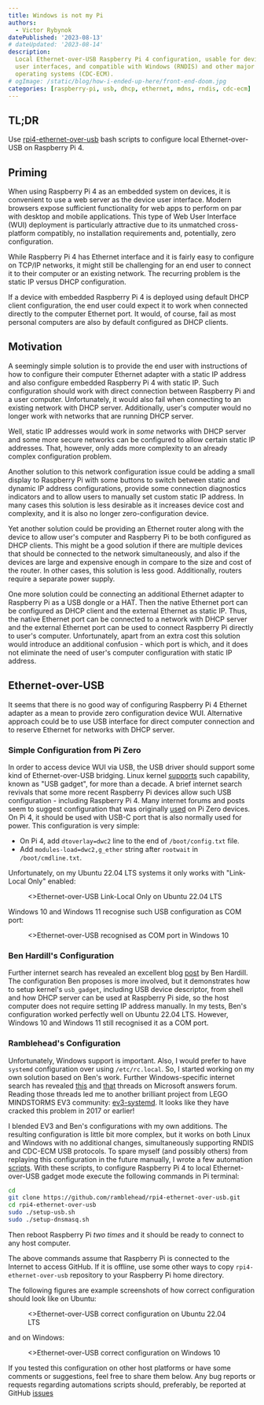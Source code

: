 ```yaml
---
title: Windows is not my Pi
authors:
  - Victor Rybynok
datePublished: '2023-08-13'
# dateUpdated: '2023-08-14'
description:
  Local Ethernet-over-USB Raspberry Pi 4 configuration, usable for device web
  user interfaces, and compatible with Windows (RNDIS) and other major host
  operating systems (CDC-ECM).
# ogImage: /static/blog/how-i-ended-up-here/front-end-doom.jpg
categories: [raspberry-pi, usb, dhcp, ethernet, mdns, rndis, cdc-ecm]
---
```


## TL;DR

Use
[rpi4-ethernet-over-usb](https://github.com/ramblehead/rpi4-ethernet-over-usb)
bash scripts to configure local Ethernet-over-USB on Raspberry Pi 4.

## Priming

When using Raspberry Pi 4 as an embedded system on devices, it is convenient to
use a web server as the device user interface. Modern browsers expose sufficient
functionality for web apps to perform on par with desktop and mobile
applications. This type of Web User Interface (WUI) deployment is particularly
attractive due to its unmatched cross-platform compatibly, no installation
requirements and, potentially, zero configuration.

While Raspberry Pi 4 has Ethernet interface and it is fairly easy to configure
on TCP/IP networks, it might still be challenging for an end user to connect it
to their computer or an existing network. The recurring problem is the static IP
versus DHCP configuration.

If a device with embedded Raspberry Pi 4 is deployed using default DHCP client
configuration, the end user could expect it to work when connected directly to
the computer Ethernet port. It would, of course, fail as most personal computers
are also by default configured as DHCP clients.

## Motivation

A seemingly simple solution is to provide the end user with instructions of how
to configure their computer Ethernet adapter with a static IP address and also
configure embedded Raspberry Pi 4 with static IP. Such configuration should work
with direct connection between Raspberry Pi and a user computer.  Unfortunately,
it would also fail when connecting to an existing network with DHCP server.
Additionally, user's computer would no longer work with networks that are
running DHCP server.

Well, static IP addresses would work in *some* networks with DHCP server and
some more secure networks can be configured to allow certain static IP
addresses. That, however, only adds more complexity to an already complex
configuration problem.

Another solution to this network configuration issue could be adding a small
display to Raspberry Pi with some buttons to switch between static and dynamic
IP address configurations, provide some connection diagnostics indicators and to
allow users to manually set custom static IP address. In many cases this solution
is less desirable as it increases device cost and complexity, and it is also no
longer zero-configuration device.

Yet another solution could be providing an Ethernet router along with the device
to allow user's computer and Raspberry Pi to be both configured as DHCP
clients. This might be a good solution if there are multiple devices that should
be connected to the network simultaneously, and also if the devices are large
and expensive enough in compare to the size and cost of the router. In other
cases, this solution is less good. Additionally, routers require a separate
power supply.

One more solution could be connecting an additional Ethernet adapter to
Raspberry Pi as a USB dongle or a HAT. Then the native Ethernet port can be
configured as DHCP client and the external Ethernet as static IP. Thus, the
native Ethernet port can be connected to a network with DHCP server and the
external Ethernet port can be used to connect Raspberry Pi directly to user's
computer. Unfortunately, apart from an extra cost this solution would introduce
an additional confusion - which port is which, and it does not eliminate the
need of user's computer configuration with static IP address.

## Ethernet-over-USB

It seems that there is no good way of configuring Raspberry Pi 4 Ethernet
adapter as a mean to provide zero configuration device WUI. Alternative approach
could be to use USB interface for direct computer connection and to reserve
Ethernet for networks with DHCP server.

### Simple Configuration from Pi Zero

In order to access device WUI via USB, the USB driver should support some kind
of Ethernet-over-USB bridging. Linux kernel
[supports](https://docs.kernel.org/usb/gadget_configfs.html) such capability,
known as "USB gadget", for more than a decade. A brief internet search revivals
that some more recent Raspberry Pi devices allow such USB configuration&nbsp;-
including Raspberry Pi 4. Many internet forums and posts seem to suggest
configuration that was originally
[used](https://learn.adafruit.com/turning-your-raspberry-pi-zero-into-a-usb-gadget/ethernet-gadget)
on Pi Zero devices. On Pi 4, it should be used with USB-C port that is also
normally used for power. This configuration is very simple:

* On Pi 4, add `dtoverlay=dwc2` line to the end of `/boot/config.txt` file.
* Add `modules-load=dwc2,g_ether` string after `rootwait` in
  `/boot/cmdline.txt`.

Unfortunately, on my Ubuntu 22.04 LTS systems it only works with "Link-Local
Only" enabled:

<figure>
  <Image
    src="/static/blog/windows-is-not-my-pi/link-local-only.png"
    alt=""
  />
  <figcaption>
    <>Ethernet-over-USB Link-Local Only on Ubuntu 22.04 LTS</>
  </figcaption>
</figure>

Windows 10 and Windows 11 recognise such USB configuration as COM port:

<figure>
  <Image
    src="/static/blog/windows-is-not-my-pi/windows-device-manager-com.png"
    alt=""
    className="!rounded-none"
  />
  <figcaption>
    <>Ethernet-over-USB recognised as COM port in Windows 10</>
  </figcaption>
</figure>

### Ben Hardill's Configuration

Further internet search has revealed an excellent blog
[post](https://www.hardill.me.uk/wordpress/2019/11/02/pi4-usb-c-gadget/) by Ben
Hardill. The configuration Ben proposes is more involved, but it demonstrates
how to setup kernel's `usb_gadget`, including USB device descriptor, from shell
and how DHCP server can be used at Raspberry Pi side, so the host computer does
not require setting IP address manually. In my tests, Ben's configuration worked
perfectly well on Ubuntu 22.04 LTS. However, Windows 10 and Windows 11 still
recognised it as a COM port.

### Ramblehead's Configuration

Unfortunately, Windows support is important. Also, I would prefer to have
`systemd` configuration over using `/etc/rc.local`. So, I started working on my
own solution based on Ben's work. Further Windows-specific internet search has
revealed
[this](https://answers.microsoft.com/en-us/windows/forum/all/netchip-rndisethernet-gadget-not-detected-on/9dfdd348-f503-47be-9c72-87736fb771a6)
and
[that](https://answers.microsoft.com/en-us/windows/forum/all/windows-10-vs-remote-ndis-ethernet-usbgadget-not/cb30520a-753c-4219-b908-ad3d45590447)
threads on Microsoft answers forum. Reading those threads led me to another
brilliant project from LEGO MINDSTORMS EV3 community:
[ev3-systemd](https://github.com/ev3dev/ev3-systemd/blob/ev3dev-jessie/scripts/ev3-usb.sh).
It looks like they have cracked this problem in 2017 or earlier!

I blended EV3 and Ben's configurations with my own additions. The resulting
configuration is little bit more complex, but it works on both Linux and Windows
with no additional changes, simultaneously supporting RNDIS and CDC-ECM USB
protocols. To spare myself (and possibly others) from replaying this
configuration in the future manually, I wrote a few automation
[scripts](https://github.com/ramblehead/rpi4-ethernet-over-usb). With these
scripts, to configure Raspberry Pi 4 to local Ethernet-over-USB gadget mode
execute the following commands in Pi terminal:

```bash
cd
git clone https://github.com/ramblehead/rpi4-ethernet-over-usb.git
cd rpi4-ethernet-over-usb
sudo ./setup-usb.sh
sudo ./setup-dnsmasq.sh
```

Then reboot Raspberry Pi *two times* and it should be ready to connect to any
host computer.

The above commands assume that Raspberry Pi is connected to the Internet to
access GitHub. If it is offline, use some other ways to copy
`rpi4-ethernet-over-usb` repository to your Raspberry Pi home directory.

The following figures are example screenshots of how correct configuration
should look like on Ubuntu:

<figure>
  <Image
    src="/static/blog/windows-is-not-my-pi/ubuntu-correct-config.png"
    alt=""
  />
  <figcaption>
    <>Ethernet-over-USB correct configuration on Ubuntu 22.04 LTS</>
  </figcaption>
</figure>

and on Windows:

<figure>
  <Image
    src="/static/blog/windows-is-not-my-pi/windows-correct-config.png"
    alt=""
    className="!rounded-none"
  />
  <figcaption>
    <>Ethernet-over-USB correct configuration on Windows 10</>
  </figcaption>
</figure>

If you tested this configuration on other host platforms or have some comments
or suggestions, feel free to share them below. Any bug reports or requests
regarding automations scripts should, preferably, be reported at GitHub
[issues](https://github.com/ramblehead/rpi4-ethernet-over-usb/issues)
